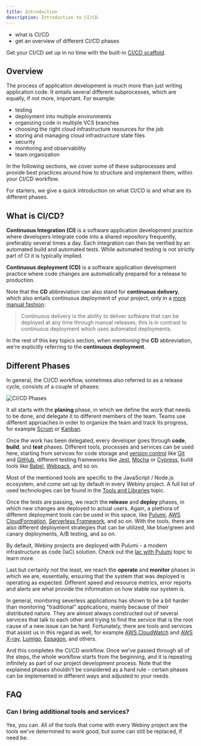 ```yaml
---
title: Introduction
description: Introduction to CI/CD.
---
```



<Alert type="success" title="What you'll learn">

- what is CI/CD
- get an overview of different CI/CD phases

</Alert>

<Alert type="info">

Get your CI/CD set up in no time with the built-in [CI/CD scaffold](/docs/how-to-guides/scaffolding/ci-cd).

</Alert>

## Overview

The process of application development is much more than just writing application code. It entails several different subprocesses, which are equally, if not more, important. For example:

- testing
- deployment into multiple environments
- organizing code in multiple VCS branches
- choosing the right cloud infrastructure resources for the job
- storing and managing cloud infrastructure state files
- security
- monitoring and observability <!-- (https://thenewstack.io/monitoring-vs-observability-whats-the-difference/) -->
- team organization

In the following sections, we cover some of these subprocesses and provide best practices around how to structure and implement them, within your CI/CD workflow.

For starters, we give a quick introduction on what CI/CD is and what are its different phases.

## What is CI/CD?

**Continuous Integration (CI)** is a software application development practice where developers integrate code into a shared repository frequently, preferably several times a day. Each integration can then be verified by an automated build and automated tests. While automated testing is not strictly part of CI it is typically implied.

**Continuous deployment (CD)** is a software application development practice where code changes are automatically prepared for a release to production.

Note that the **CD** abbreviation can also stand for **continuous delivery**, which also entails continuous deployment of your project, only in a [more manual fashion](https://en.wikipedia.org/wiki/Continuous_delivery):

> Continuous delivery is the ability to deliver software that can be deployed at any time through manual releases; this is in contrast to continuous deployment which uses automated deployments.

<Alert type="info">

In the rest of this key topics section, when mentioning the **CD** abbreviation, we're explicitly referring to the **continuous deployment**.

</Alert>

## Different Phases

In general, the CI/CD workflow, sometimes also referred to as a release cycle, consists of a couple of phases:

![CI/CD Phases](./assets/introduction/cicd_infinity.png)

It all starts with the **planing** phase, in which we define the work that needs to be done, and delegate it to different members of the team. Teams use different approaches in order to organize the team and track its progress, for example [Scrum](https://en.wikipedia.org/wiki/Scrum_%28software_development%29) or [Kanban](https://en.wikipedia.org/wiki/Kanban).

Once the work has been delegated, every developer goes through **code**, **build**, and **test** phases. Different tools, processes and services can be used here, starting from services for code storage and [version control](https://en.wikipedia.org/wiki/Version_control) like [Git](https://www.git-scm.com/book/en/v2/Getting-Started-What-is-Git%3F) and [GitHub](https://en.wikipedia.org/wiki/GitHub), different testing frameworks like [Jest](https://jestjs.io/), [Mocha](https://mochajs.org/) or [Cypress](https://www.cypress.io/), build tools like [Babel](https://babeljs.io/), [Webpack](https://webpack.js.org/), and so on.

<Alert type="info">

Most of the mentioned tools are specific to the JavaScript / Node.js ecosystem, and come set up by default in every Webiny project. A full list of used technologies can be found in the [Tools and Libraries](/docs/key-topics/tools-libraries) topic.

</Alert>

Once the tests are passing, we reach the **release** and **deploy** phases, in which new changes are deployed to actual users. Again, a plethora of different deployment tools can be used in this space, like [Pulumi](https://www.pulumi.com/), [AWS CloudFormation](https://aws.amazon.com/cloudformation/), [Serverless Framework](https://www.serverless.com/), and so on. With the tools, there are also different deployment strategies that can be utilized, like blue/green and canary deployments, A/B testing, and so on.

<Alert type="info">

By default, Webiny projects are deployed with Pulumi - a modern infrastructure as code (IaC) solution. Check out the [Iac with Pulumi](/docs/key-topics/deployment/iac-with-pulumi) topic to learn more.

</Alert>

Last but certainly not the least, we reach the **operate** and **monitor** phases in which we are, essentially, ensuring that the system that was deployed is operating as expected. Different speed and resource metrics, error reports and alerts are what provide the information on how stable our system is.

In general, monitoring severless applications has shown to be a bit harder than monitoring "traditional" applications, mainly because of their distributed nature. They are almost always constructed out of several services that talk to each other and trying to find the service that is the root cause of a new issue can be hard. Fortunately, there are tools and services that assist us in this regard as well, for example [AWS CloudWatch](https://aws.amazon.com/cloudwatch/) and [AWS X-ray](https://aws.amazon.com/xray/), [Lumigo](https://lumigo.io/), [Epsagon](https://epsagon.com/product/), and others.

And this completes the CI/CD workflow. Once we've passed through all of the steps, the whole workflow starts from the beginning, and it is repeating infinitely as part of our project development process. Note that the explained phases shouldn't be considered as a hard rule - certain phases can be implemented in different ways and adjusted to your needs. <!-- Be sure to check the [CI/CD How-To Guide](/docs/key-topics/ci-cd/introduction) for more practical information on how to set up a CI/CD workflow for your Webiny project. -->

## FAQ

### Can I bring additional tools and services?

Yes, you can. All of the tools that come with every Webiny project are the tools we've determined to work good, but some can still be replaced, if need be.
